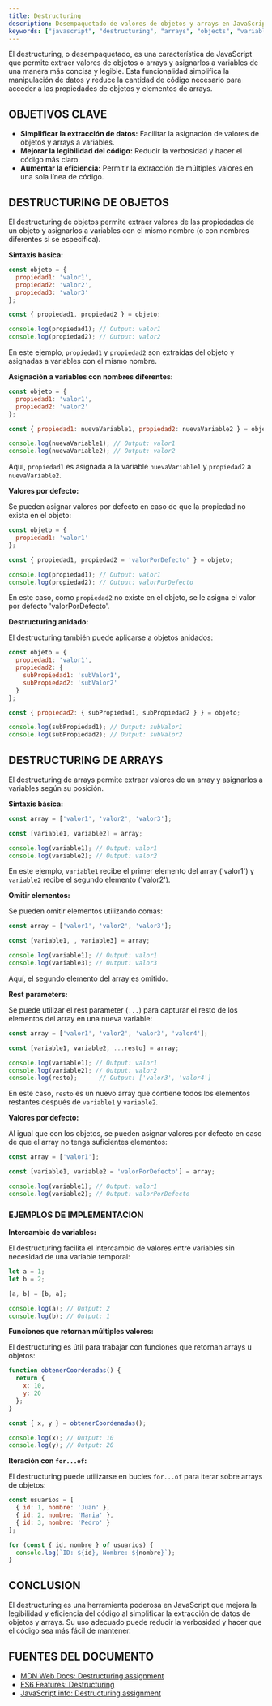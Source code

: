 ```yaml
---
title: Destructuring
description: Desempaquetado de valores de objetos y arrays en JavaScript.
keywords: ["javascript", "destructuring", "arrays", "objects", "variables"]
---
```


El destructuring, o desempaquetado, es una característica de JavaScript que permite extraer valores de objetos o arrays y asignarlos a variables de una manera más concisa y legible. Esta funcionalidad simplifica la manipulación de datos y reduce la cantidad de código necesario para acceder a las propiedades de objetos y elementos de arrays.

## OBJETIVOS CLAVE

*   **Simplificar la extracción de datos:** Facilitar la asignación de valores de objetos y arrays a variables.
*   **Mejorar la legibilidad del código:** Reducir la verbosidad y hacer el código más claro.
*   **Aumentar la eficiencia:** Permitir la extracción de múltiples valores en una sola línea de código.

## DESTRUCTURING DE OBJETOS

El destructuring de objetos permite extraer valores de las propiedades de un objeto y asignarlos a variables con el mismo nombre (o con nombres diferentes si se especifica).

**Sintaxis básica:**

```javascript
const objeto = {
  propiedad1: 'valor1',
  propiedad2: 'valor2',
  propiedad3: 'valor3'
};

const { propiedad1, propiedad2 } = objeto;

console.log(propiedad1); // Output: valor1
console.log(propiedad2); // Output: valor2
```

En este ejemplo, `propiedad1` y `propiedad2` son extraídas del objeto y asignadas a variables con el mismo nombre.

**Asignación a variables con nombres diferentes:**

```javascript
const objeto = {
  propiedad1: 'valor1',
  propiedad2: 'valor2'
};

const { propiedad1: nuevaVariable1, propiedad2: nuevaVariable2 } = objeto;

console.log(nuevaVariable1); // Output: valor1
console.log(nuevaVariable2); // Output: valor2
```

Aquí, `propiedad1` es asignada a la variable `nuevaVariable1` y `propiedad2` a `nuevaVariable2`.

**Valores por defecto:**

Se pueden asignar valores por defecto en caso de que la propiedad no exista en el objeto:

```javascript
const objeto = {
  propiedad1: 'valor1'
};

const { propiedad1, propiedad2 = 'valorPorDefecto' } = objeto;

console.log(propiedad1); // Output: valor1
console.log(propiedad2); // Output: valorPorDefecto
```

En este caso, como `propiedad2` no existe en el objeto, se le asigna el valor por defecto 'valorPorDefecto'.

**Destructuring anidado:**

El destructuring también puede aplicarse a objetos anidados:

```javascript
const objeto = {
  propiedad1: 'valor1',
  propiedad2: {
    subPropiedad1: 'subValor1',
    subPropiedad2: 'subValor2'
  }
};

const { propiedad2: { subPropiedad1, subPropiedad2 } } = objeto;

console.log(subPropiedad1); // Output: subValor1
console.log(subPropiedad2); // Output: subValor2
```

## DESTRUCTURING DE ARRAYS

El destructuring de arrays permite extraer valores de un array y asignarlos a variables según su posición.

**Sintaxis básica:**

```javascript
const array = ['valor1', 'valor2', 'valor3'];

const [variable1, variable2] = array;

console.log(variable1); // Output: valor1
console.log(variable2); // Output: valor2
```

En este ejemplo, `variable1` recibe el primer elemento del array ('valor1') y `variable2` recibe el segundo elemento ('valor2').

**Omitir elementos:**

Se pueden omitir elementos utilizando comas:

```javascript
const array = ['valor1', 'valor2', 'valor3'];

const [variable1, , variable3] = array;

console.log(variable1); // Output: valor1
console.log(variable3); // Output: valor3
```

Aquí, el segundo elemento del array es omitido.

**Rest parameters:**

Se puede utilizar el rest parameter (`...`) para capturar el resto de los elementos del array en una nueva variable:

```javascript
const array = ['valor1', 'valor2', 'valor3', 'valor4'];

const [variable1, variable2, ...resto] = array;

console.log(variable1); // Output: valor1
console.log(variable2); // Output: valor2
console.log(resto);      // Output: ['valor3', 'valor4']
```

En este caso, `resto` es un nuevo array que contiene todos los elementos restantes después de `variable1` y `variable2`.

**Valores por defecto:**

Al igual que con los objetos, se pueden asignar valores por defecto en caso de que el array no tenga suficientes elementos:

```javascript
const array = ['valor1'];

const [variable1, variable2 = 'valorPorDefecto'] = array;

console.log(variable1); // Output: valor1
console.log(variable2); // Output: valorPorDefecto
```

### EJEMPLOS DE IMPLEMENTACION

**Intercambio de variables:**

El destructuring facilita el intercambio de valores entre variables sin necesidad de una variable temporal:

```javascript
let a = 1;
let b = 2;

[a, b] = [b, a];

console.log(a); // Output: 2
console.log(b); // Output: 1
```

**Funciones que retornan múltiples valores:**

El destructuring es útil para trabajar con funciones que retornan arrays u objetos:

```javascript
function obtenerCoordenadas() {
  return {
    x: 10,
    y: 20
  };
}

const { x, y } = obtenerCoordenadas();

console.log(x); // Output: 10
console.log(y); // Output: 20
```

**Iteración con `for...of`:**

El destructuring puede utilizarse en bucles `for...of` para iterar sobre arrays de objetos:

```javascript
const usuarios = [
  { id: 1, nombre: 'Juan' },
  { id: 2, nombre: 'Maria' },
  { id: 3, nombre: 'Pedro' }
];

for (const { id, nombre } of usuarios) {
  console.log(`ID: ${id}, Nombre: ${nombre}`);
}
```

## CONCLUSION

El destructuring es una herramienta poderosa en JavaScript que mejora la legibilidad y eficiencia del código al simplificar la extracción de datos de objetos y arrays. Su uso adecuado puede reducir la verbosidad y hacer que el código sea más fácil de mantener.

## FUENTES DEL DOCUMENTO

*   [MDN Web Docs: Destructuring assignment](https://developer.mozilla.org/en-US/docs/Web/JavaScript/Reference/Operators/Destructuring_assignment)
*   [ES6 Features: Destructuring](https://es6-features.org/#ArrayMatching)
*   [JavaScript.info: Destructuring assignment](https://javascript.info/destructuring-assignment)
